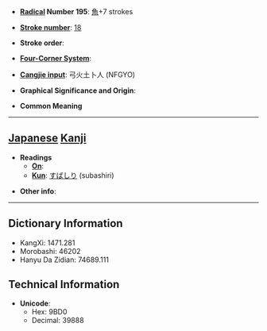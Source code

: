 * '''[[Wiktionary:Chinese radical index| Radical]] Number 195''': [[Wiktionary:Chinese radical index 魚|魚]]+7 strokes

* '''[[Wiktionary:Chinese total strokes index|Stroke number]]''': [[Wiktionary:Chinese total strokes index 18|18]]

* '''Stroke order''': 

* '''[[Wiktionary:Chinese four corner index|Four-Corner System]]''': 

* '''[[Wiktionary:Chinese Cangjie index|Cangjie input]]''': 弓火土卜人 (NFGYO)

* '''Graphical Significance and Origin''': 

* '''Common Meaning'''

----

== [[Japanese]] [[Kanji]] ==

* '''Readings'''
** '''[[On]]''': 
** '''[[Kun]]''': [[すばしり]] (subashiri)

* '''Other info''':  

----

== Dictionary Information ==

* KangXi: 1471.281
* Morobashi: 46202
* Hanyu Da Zidian: 74689.111

== Technical Information ==

* '''Unicode''':
** Hex: 9BD0
** Decimal: 39888